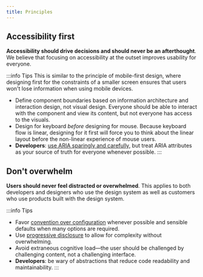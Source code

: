 ```yaml
---
title: Principles
---
```


## Accessibility first

**Accessibility should drive decisions and should never be an afterthought**. We
believe that focusing on accessibility at the outset improves usability for everyone.

:::info Tips
This is similar to the principle of mobile-first design, where designing first for
the constraints of a smaller screen ensures that users won't lose information when
using mobile devices.

- Define component boundaries based on information architecture and interaction
  design, not visual design. Everyone should be able to interact with the component
  and view its content, but not everyone has access to the visuals.
- Design for keyboard _before_ designing for mouse. Because keyboard flow is linear,
  designing for it first will force you to think about the linear layout before the
  non-linear experience of mouse users.
- **Developers**: [use ARIA sparingly and carefully](https://w3c.github.io/aria-practices/#no_aria_better_bad_aria),
  but treat ARIA attributes as your source of truth for everyone whenever possible.
:::

## Don't overwhelm

**Users should never feel distracted or overwhelmed**. This applies to both
developers and designers who use the design system as well as customers who use
products built with the design system.

:::info Tips
- Favor [convention over configuration](https://en.wikipedia.org/wiki/Convention_over_configuration)
  whenever possible and sensible defaults when many options are required.
- Use [progressive disclosure](https://en.wikipedia.org/wiki/Progressive_disclosure)
  to allow for complexity without overwhelming.
- Avoid extraneous cognitive load&mdash;the user should be challenged by challenging
  content, not a challenging interface.
- **Developers**: be wary of abstractions that reduce code readability and maintainability.
:::

